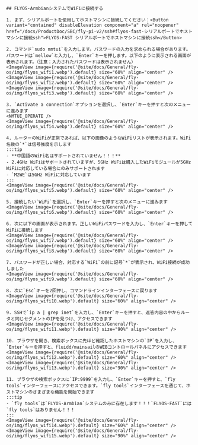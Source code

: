 
    ## FLYOS-ArmbianシステムでWiFiに接続する

    1. まず、シリアルポートを使用してホストマシンに接続してください：<Button variant="contained" disableElevation component="a" rel="noopener" href="/docs/ProductDoc/SBC/fly-pi-v2/ssh#flyos-fast-シリアルポートでホストマシンに接続ssh">FLYOS-FAST シリアルポートでホストマシンに接続ssh</Button>

    2. コマンド`sudo nmtui`を入力します。パスワードの入力を求められる場合があります。パスワードは`mellow`と入力し、`Enter`キーを押します。以下のように表示される画面が表示されます。（注意：入力されたパスワードは表示されません）
    <ImageView image={require('@site/docs/General/fly-os/img/flyos_wifi1.webp').default} size="60%" align="center" />
    <ImageView image={require('@site/docs/General/fly-os/img/flyos_wifi2.webp').default} size="60%" align="center" />
    <ImageView image={require('@site/docs/General/fly-os/img/flyos_wifi3.webp').default} size="60%" align="center" />

    3. `Activate a connection`オプションを選択し、`Enter`キーを押すと次のメニューに進みます
    <NMTUI_OPERATE />
    <ImageView image={require('@site/docs/General/fly-os/img/flyos_wifi4.webp').default} size="60%" align="center" />

    4. ルーターのWiFiが正常であれば、以下の画像のようなWiFiリストが表示されます。WiFi名後の`*`は信号強度を示します
    :::tip
    - **中国語のWiFi名はサポートされていません！！！**
    - 2.4GHz WiFiはサポートされていますが、5GHz WiFiは購入したWiFiモジュールが5GHz WiFiに対応している場合にのみサポートされます
    - `M2WE`は5GHz WiFiに対応しています
    :::
    <ImageView image={require('@site/docs/General/fly-os/img/flyos_wifi5.webp').default} size="60%" align="center" />

    5. 接続したい`WiFi`を選択し、`Enter`キーを押すと次のメニューに進みます
    <ImageView image={require('@site/docs/General/fly-os/img/flyos_wifi6.webp').default} size="60%" align="center" />

    6. 次に以下の画面が表示されます。正しいWiFiパスワードを入力し、`Enter`キーを押してWiFiに接続します
    <ImageView image={require('@site/docs/General/fly-os/img/flyos_wifi7.webp').default} size="60%" align="center" />
    <ImageView image={require('@site/docs/General/fly-os/img/flyos_wifi8.webp').default} size="60%" align="center" />

    7. パスワードが正しい場合、対応する`WiFi`の前に記号`*`が表示され、WiFi接続が成功しました
    <ImageView image={require('@site/docs/General/fly-os/img/flyos_wifi9.webp').default} size="60%" align="center" />

    8. 次に`Esc`キーを2回押し、コマンドラインインターフェースに戻ります
    <ImageView image={require('@site/docs/General/fly-os/img/flyos_wifi10.webp').default} size="60%" align="center" />
    
    9. SSHで`ip a | grep inet`を入力し、`Enter`キーを押すと、返答内容の中からルータと同じセグメントのIPを見つけ、アクセスできます
    <ImageView image={require('@site/docs/General/fly-os/img/flyos_wifi11.webp').default} size="90%" align="center" />

    10. ブラウザを開き、検索ボックスに先ほど確認したホストマシンの`IP`を入力し、`Enter`キーを押すと、fluidd/mainsailのWEBコントロールパネルにアクセスできます
    <ImageView image={require('@site/docs/General/fly-os/img/flyos_wifi12.webp').default} size="60%" align="center" />  
    <ImageView image={require('@site/docs/General/fly-os/img/flyos_wifi13.webp').default} size="90%" align="center" />

    11. ブラウザの検索ボックスに`IP:9999`を入力し、`Enter`キーを押すと、`fly tools`インターフェースにアクセスできます。`fly tools`インターフェースを通じて、ホストマシンのさまざまな機能を開始できます
    :::tip
    - `fly tools`は`FLYOS-Armbian`システムのみに存在します！！！`FLYOS-FAST`には`fly tools`はありません！！！
    :::
    <ImageView image={require('@site/docs/General/fly-os/img/flyos_wifi14.webp').default} size="60%" align="center" />  
    <ImageView image={require('@site/docs/General/fly-os/img/flyos_wifi15.webp').default} size="90%" align="center" />
